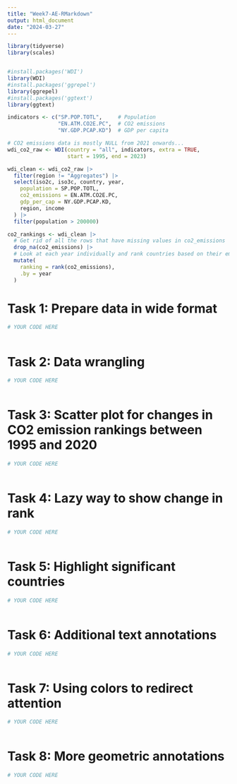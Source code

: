 ```yaml
---
title: "Week7-AE-RMarkdown"
output: html_document
date: "2024-03-27"
---
```


```r
library(tidyverse)
library(scales)


#install.packages('WDI')
library(WDI)    
#install.packages('ggrepel')
library(ggrepel)
#install.packages('ggtext')
library(ggtext) 
```
```r
indicators <- c("SP.POP.TOTL",     # Population
                "EN.ATM.CO2E.PC",  # CO2 emissions
                "NY.GDP.PCAP.KD")  # GDP per capita

# CO2 emissions data is mostly NULL from 2021 onwards...
wdi_co2_raw <- WDI(country = "all", indicators, extra = TRUE, 
                   start = 1995, end = 2023)
```

```r
wdi_clean <- wdi_co2_raw |>
  filter(region != "Aggregates") |>
  select(iso2c, iso3c, country, year,
    population = SP.POP.TOTL,
    co2_emissions = EN.ATM.CO2E.PC,
    gdp_per_cap = NY.GDP.PCAP.KD,
    region, income
  ) |>
  filter(population > 200000) 
```

```r
co2_rankings <- wdi_clean |>
  # Get rid of all the rows that have missing values in co2_emissions
  drop_na(co2_emissions) |>
  # Look at each year individually and rank countries based on their emissions that year
  mutate(
    ranking = rank(co2_emissions),
    .by = year
  )
```


# Task 1: Prepare data in wide format
```r
# YOUR CODE HERE



```


# Task 2: Data wrangling
```r
# YOUR CODE HERE



```


# Task 3: Scatter plot for changes in CO2 emission rankings between 1995 and 2020
```r
# YOUR CODE HERE



```


# Task 4: Lazy way to show change in rank
```r
# YOUR CODE HERE



```


# Task 5: Highlight significant countries
```r
# YOUR CODE HERE



```


# Task 6: Additional text annotations
```r
# YOUR CODE HERE



```


# Task 7: Using colors to redirect attention
```R
# YOUR CODE HERE



```


# Task 8: More geometric annotations
```r
# YOUR CODE HERE



```
